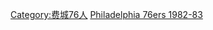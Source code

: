 {{Navbox
|bodyclass=hlist

|name = 费城76人1982–83赛季NBA总冠军
|titlestyle = background:#1560bd; color:#ffffff; border:2px solid #d0103a;
|belowstyle = background:#d0103a; color:#d0103a;
|title = '''[[费城76人|<span style="color:#ffffff;">费城76人</span>]] 1982–83赛季NBA总冠军'''
|list1 = 

*2 [[摩西·马龙|马龙]] ([[NBA总决赛最有价值球员|总决赛MVP]])
*4 [[Clint Richardson|Richardson]]
*6 [[朱利叶斯·欧文|欧文]]
*8 [[马克·雅法罗尼|雅法罗尼]]
*10 [[莫里斯·奇克斯|奇克斯]]
*14 [[富兰克林·爱德华兹|爱德华兹]]
*22 [[Andrew Toney|Toney]]
*24 [[博比·琼斯 (1951年)|琼斯]]
*25 [[厄尔·丘尔顿|丘尔顿]]
*31 [[马克·麦克纳马拉|麦克纳马拉]]
*33 [[雷吉·约翰逊|R·约翰逊]]
*45 [[克莱蒙·约翰逊|C·约翰逊]]
*教练 [[比利·坎宁安|坎宁安]]

}}<noinclude>
[[Category:费城76人]]
[[Category:NBA总冠军导航模板|Philadelphia 76ers 1982-83]]
</noinclude>